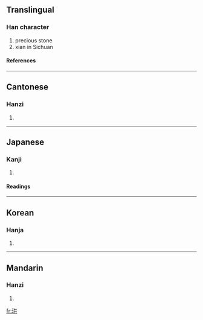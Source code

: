 ==Translingual==
===Han character===
{{Han char|rn=96|rad=玉|as=06|sn=10|four=1418<sub>1</sub>|canj=一土廿金 (MGTC)}}
# precious stone
# xian in Sichuan
====References====
{{Han ref|kx=0730.190|dkj=20945|dj=1142.050|hdz=21110.010|uh=73D9|ud=29657|bh=D2AC|bd=53932}}

----
==Cantonese==
===Hanzi===
{{yue-hanzi|jyut=|y=gung2}}
# {{defn|Cantonese}}

----
==Japanese==
===Kanji===
{{ja-kanji|grade=|rs=玉06}}
# {{defn|Japanese}} 
====Readings====
{{ja-readings|on=[[きょう]] (kyō), [[こう]] (kō)|kun=}}

----
==Korean==
===Hanja===
{{ko-hanja|hangeul=공|eumhun=|rv=gong|mr=kong|y=kong}}
# {{defn|Korean}}

----
==Mandarin==
===Hanzi===
{{cmn-hanzi|pin=[[gǒng]] (gong3)|wg=kung<sup>3</sup>}}
# {{defn|Mandarin}}

[[fr:珙]]